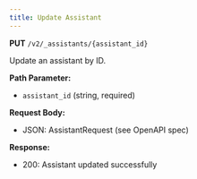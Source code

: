 ```yaml
---
title: Update Assistant
---
```


**PUT** `/v2/_assistants/{assistant_id}`

Update an assistant by ID.

**Path Parameter:**
- `assistant_id` (string, required)

**Request Body:**
- JSON: AssistantRequest (see OpenAPI spec)

**Response:**
- 200: Assistant updated successfully 